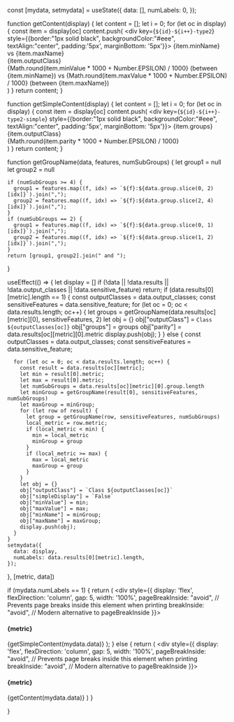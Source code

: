 
  const [mydata, setmydata] = useState({
    data: [],
    numLabels: 0,
  });

  function getContent(display) {
    let content = [];
    let i = 0;
    for (let oc in display) {
      const item = display[oc]
      content.push(
        <div key={`${id}-${i++}-type2`} style={{border:"1px solid black", backgroundColor:"#eee", textAlign:"center", padding:'5px', marginBottom: '5px'}}>
          {item.minName} vs {item.maxName}<br/>
          {item.outputClass}<br/>{Math.round(item.minValue * 1000 + Number.EPSILON) / 1000} (between {item.minName}) vs {Math.round(item.maxValue * 1000 + Number.EPSILON) / 1000} (between {item.maxName})<br/>
        </div>
      )
    }
    return content;
  }

  function getSimpleContent(display) {
    let content = [];
    let i = 0;
    for (let oc in display) {
      const item = display[oc]
      content.push(
        <div key={`${id}-${i++}-type2-simple`} style={{border:"1px solid black", backgroundColor:"#eee", textAlign:"center", padding:'5px', marginBottom: '5px'}}>
          {item.groups}<br/>
          {item.outputClass}<br/>{Math.round(item.parity * 1000 + Number.EPSILON) / 1000}<br/>
        </div>
        )
    }
    return content;
  }

  function getGroupName(data, features, numSubGroups) {
    let group1 = null
    let group2 = null
    
    if (numSubGroups >= 4) {
      group1 = features.map((f, idx) => `${f}:${data.group.slice(0, 2)[idx]}`).join(",");
      group2 = features.map((f, idx) => `${f}:${data.group.slice(2, 4)[idx]}`).join(",");
    }
    if (numSubGroups == 2) {
      group1 = features.map((f, idx) => `${f}:${data.group.slice(0, 1)[idx]}`).join(",");
      group2 = features.map((f, idx) => `${f}:${data.group.slice(1, 2)[idx]}`).join(",");
    }
    return [group1, group2].join(" and ");
  }

  useEffect(() => {
    let display = []
    if (!data || !data.results || !data.output_classes || !data.sensitive_feature)
      return;
    if (data.results[0][metric].length == 1) {
      const outputClasses = data.output_classes;
      const sensitiveFeatures = data.sensitive_feature;
      for (let oc = 0; oc < data.results.length; oc++) {
        let groups = getGroupName(data.results[oc][metric][0], sensitiveFeatures, 2)
        let obj = {}
        obj["outputClass"] = `Class ${outputClasses[oc]}`
        obj["groups"] = groups
        obj["parity"] = data.results[oc][metric][0].metric
        display.push(obj);
      }
    }
    else {
      const outputClasses = data.output_classes;
      const sensitiveFeatures = data.sensitive_feature;

      for (let oc = 0; oc < data.results.length; oc++) {
        const result = data.results[oc][metric];
        let min = result[0].metric;
        let max = result[0].metric;
        let numSubGroups = data.results[oc][metric][0].group.length
        let minGroup = getGroupName(result[0], sensitiveFeatures, numSubGroups)
        let maxGroup = minGroup;
        for (let row of result) {
          let group = getGroupName(row, sensitiveFeatures, numSubGroups)
          local_metric = row.metric;
          if (local_metric < min) {
            min = local_metric
            minGroup = group
          }
          if (local_metric >= max) {
            max = local_metric
            maxGroup = group
          }
        }
        let obj = {}
        obj["outputClass"] = `Class ${outputClasses[oc]}`
        obj["simpleDisplay"] = `False`
        obj["minValue"] = min;
        obj["maxValue"] = max;
        obj["minName"] = minGroup;
        obj["maxName"] = maxGroup;
        display.push(obj);
      }
    }
    setmydata({
      data: display,
      numLabels: data.results[0][metric].length,
    });
  }, [metric, data])

  if (mydata.numLabels == 1) {
    return (
      <div style={{ 
        display: 'flex',
        flexDirection: 'column',
        gap: 5, width: '100%',
        pageBreakInside: "avoid", // Prevents page breaks inside this element when printing
        breakInside: "avoid", // Modern alternative to pageBreakInside
       }}>
        <h4>{metric}</h4>
        {getSimpleContent(mydata.data)}
      </div>
    );
  }
  else {
    return (
      <div style={{ 
        display: 'flex',
        flexDirection: 'column',
        gap: 5, width: '100%',
        pageBreakInside: "avoid", // Prevents page breaks inside this element when printing
        breakInside: "avoid", // Modern alternative to pageBreakInside
       }}>
        <h4>{metric}</h4>
        {getContent(mydata.data)}
      </div>
    )
  }

}